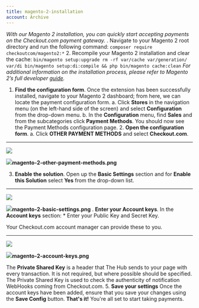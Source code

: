 ```yaml
---
title: magento-2-installation
account: Archive
---
```


_With our Magento 2 installation, you can quickly start accepting payments on the Checkout.com payment gateway._
. Navigate to your Magento 2 root directory and run the following command: `composer require checkoutcom/magento2:*` 2. Recompile your Magento 2 installation and clear the cache: `bin/magento setup:upgrade rm -rf var/cache var/generation/ var/di bin/magento setup:di:compile && php bin/magento cache:clean` _For additional information on the installation process, please refer to Magento 2’s full developer [guide](http://devdocs.magento.com/guides/v2.0/install-gde/install/cli/install-cli-subcommands-enable.html)._

1. **Find the configuration form**. Once the extension has been successfully installed, navigate to your Magento 2 dashboard; from here, we can locate the payment configuration form. a. Click **Stores** in the navigation menu (on the left-hand side of the screen) and select **Configuration** from the drop-down menu. b. In the **Configuration** menu, find **Sales** and from the subcategories click **Payment Methods**. You should now see the Payment Methods configuration page. 2. **Open the configuration form**. a. Click **OTHER PAYMENT METHODS** and select **Checkout.com**.

---

![](https://files.readme.io/5f6bdf3-magento-2-other-payment-methods.png)

![](https://files.readme.io/5f6bdf3-magento-2-other-payment-methods.png)**magento-2-other-payment-methods.png**

3. **Enable the solution**. Open up the **Basic Settings** section and for **Enable this Solution** select **Yes** from the drop-down list.

---

![](https://files.readme.io/e742e37-magento-2-basic-settings.png)

![](https://files.readme.io/e742e37-magento-2-basic-settings.png)**magento-2-basic-settings.png**
. **Enter your Account keys**. In the **Account keys** section: \* Enter your Public Key and Secret Key.

Your Checkout.com account manager can provide these to you.

---

![](https://files.readme.io/9d17df0-magento-2-account-keys.png)

![](https://files.readme.io/9d17df0-magento-2-account-keys.png)**magento-2-account-keys.png**

The **Private Shared Key** is a header that The Hub sends to your page with every transaction. It is not required, but where possible should be specified. The Private Shared Key is used to check the authenticity of notification WebHooks coming from Checkout.com. 5. **Save your settings** Once the account keys have been added, ensure that you save your changes using the **Save Config** button. **That's it!** You're all set to start taking payments.
